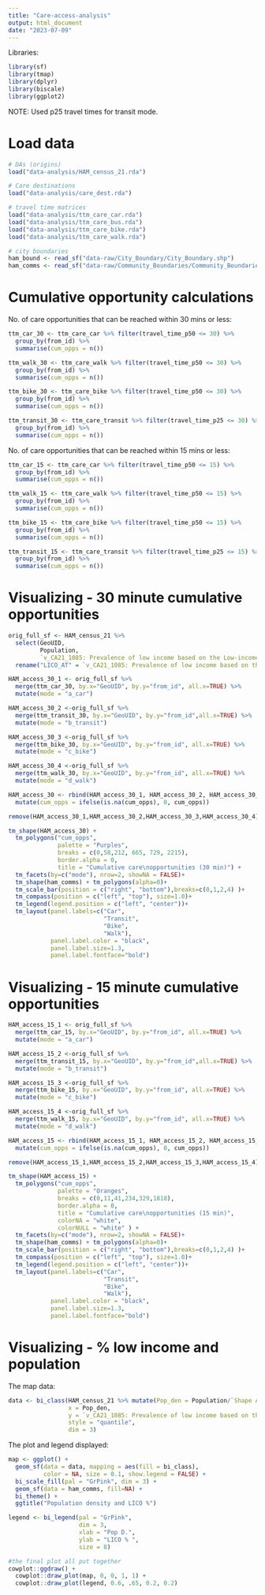 ```yaml
---
title: "Care-access-analysis"
output: html_document
date: "2023-07-09"
---
```

Libraries:
```r
library(sf)
library(tmap)
library(dplyr)
library(biscale)
library(ggplot2)
```
NOTE: Used p25 travel times for transit mode.

# Load data
```r
# DAs (origins)
load("data-analysis/HAM_census_21.rda")

# Care destinations 
load("data-analysis/care_dest.rda")

# travel time matrices
load("data-analysis/ttm_care_car.rda")
load("data-analysis/ttm_care_bus.rda")
load("data-analysis/ttm_care_bike.rda")
load("data-analysis/ttm_care_walk.rda")

# city boundaries
ham_bound <- read_sf("data-raw/City_Boundary/City_Boundary.shp")
ham_comms <- read_sf("data-raw/Community_Boundaries/Community_Boundaries.shp")
```

# Cumulative opportunity calculations
No. of care opportunities that can be reached within 30 mins or less:
```r
ttm_car_30 <- ttm_care_car %>% filter(travel_time_p50 <= 30) %>%
  group_by(from_id) %>% 
  summarise(cum_opps = n())

ttm_walk_30 <- ttm_care_walk %>% filter(travel_time_p50 <= 30) %>%
  group_by(from_id) %>% 
  summarise(cum_opps = n())

ttm_bike_30 <- ttm_care_bike %>% filter(travel_time_p50 <= 30) %>%
  group_by(from_id) %>% 
  summarise(cum_opps = n())

ttm_transit_30 <- ttm_care_transit %>% filter(travel_time_p25 <= 30) %>%
  group_by(from_id) %>% 
  summarise(cum_opps = n())
```

No. of care opportunities that can be reached within 15 mins or less:
```r
ttm_car_15 <- ttm_care_car %>% filter(travel_time_p50 <= 15) %>%
  group_by(from_id) %>% 
  summarise(cum_opps = n())

ttm_walk_15 <- ttm_care_walk %>% filter(travel_time_p50 <= 15) %>%
  group_by(from_id) %>% 
  summarise(cum_opps = n())

ttm_bike_15 <- ttm_care_bike %>% filter(travel_time_p50 <= 15) %>%
  group_by(from_id) %>% 
  summarise(cum_opps = n())

ttm_transit_15 <- ttm_care_transit %>% filter(travel_time_p25 <= 15) %>%
  group_by(from_id) %>% 
  summarise(cum_opps = n())
```

# Visualizing - 30 minute cumulative opportunities
```r
orig_full_sf <- HAM_census_21 %>% 
  select(GeoUID, 
         Population, 
         `v_CA21_1085: Prevalence of low income based on the Low-income cut-offs, after tax (LICO-AT) (%)`) %>%  #add the census variable fields that you want to pull here
  rename("LICO_AT" = `v_CA21_1085: Prevalence of low income based on the Low-income cut-offs, after tax (LICO-AT) (%)`)
```

```r
HAM_access_30_1 <- orig_full_sf %>% 
  merge(ttm_car_30, by.x="GeoUID", by.y="from_id", all.x=TRUE) %>%
  mutate(mode = "a_car") 

HAM_access_30_2 <-orig_full_sf %>% 
  merge(ttm_transit_30, by.x="GeoUID", by.y="from_id",all.x=TRUE) %>%
  mutate(mode = "b_transit") 

HAM_access_30_3 <-orig_full_sf %>% 
  merge(ttm_bike_30, by.x="GeoUID", by.y="from_id", all.x=TRUE) %>%
  mutate(mode = "c_bike")

HAM_access_30_4 <-orig_full_sf %>% 
  merge(ttm_walk_30, by.x="GeoUID", by.y="from_id", all.x=TRUE) %>%
  mutate(mode = "d_walk")

HAM_access_30 <- rbind(HAM_access_30_1, HAM_access_30_2, HAM_access_30_3, HAM_access_30_4) %>%
  mutate(cum_opps = ifelse(is.na(cum_opps), 0, cum_opps))

remove(HAM_access_30_1,HAM_access_30_2,HAM_access_30_3,HAM_access_30_4)
```

```r
tm_shape(HAM_access_30) +
  tm_polygons("cum_opps",
              palette = "Purples",
              breaks = c(0,58,212, 665, 729, 2215),
              border.alpha = 0,
              title = "Cumulative care\nopportunities (30 min)") +
  tm_facets(by=c("mode"), nrow=2, showNA = FALSE)+
  tm_shape(ham_comms) + tm_polygons(alpha=0)+
  tm_scale_bar(position = c("right", "bottom"),breaks=c(0,1,2,4) )+
  tm_compass(position = c("left", "top"), size=1.0)+
  tm_legend(legend.position = c("left", "center"))+
  tm_layout(panel.labels=c("Car",
                           "Transit",
                           "Bike",
                           "Walk"),
            panel.label.color = "black",
            panel.label.size=1.3,
            panel.label.fontface="bold")
```


# Visualizing - 15 minute cumulative opportunities
```r
HAM_access_15_1 <- orig_full_sf %>% 
  merge(ttm_car_15, by.x="GeoUID", by.y="from_id", all.x=TRUE) %>%
  mutate(mode = "a_car") 

HAM_access_15_2 <-orig_full_sf %>% 
  merge(ttm_transit_15, by.x="GeoUID", by.y="from_id",all.x=TRUE) %>%
  mutate(mode = "b_transit") 

HAM_access_15_3 <-orig_full_sf %>% 
  merge(ttm_bike_15, by.x="GeoUID", by.y="from_id", all.x=TRUE) %>%
  mutate(mode = "c_bike")

HAM_access_15_4 <-orig_full_sf %>% 
  merge(ttm_walk_15, by.x="GeoUID", by.y="from_id", all.x=TRUE) %>%
  mutate(mode = "d_walk")

HAM_access_15 <- rbind(HAM_access_15_1, HAM_access_15_2, HAM_access_15_3, HAM_access_15_4) %>%
  mutate(cum_opps = ifelse(is.na(cum_opps), 0, cum_opps))

remove(HAM_access_15_1,HAM_access_15_2,HAM_access_15_3,HAM_access_15_4)
```

```r
tm_shape(HAM_access_15) +
  tm_polygons("cum_opps",
              palette = "Oranges",
              breaks = c(0,11,41,234,329,1818),
              border.alpha = 0,
              title = "Cumulative care\nopportunities (15 min)",
              colorNA = "white", 
              colorNULL = "white" ) +
  tm_facets(by=c("mode"), nrow=2, showNA = FALSE)+
  tm_shape(ham_comms) + tm_polygons(alpha=0)+
  tm_scale_bar(position = c("right", "bottom"),breaks=c(0,1,2,4) )+
  tm_compass(position = c("left", "top"), size=1.0)+
  tm_legend(legend.position = c("left", "center"))+
  tm_layout(panel.labels=c("Car",
                           "Transit",
                           "Bike",
                           "Walk"),
            panel.label.color = "black",
            panel.label.size=1.3,
            panel.label.fontface="bold")
```
# Visualizing - % low income and population
The map data:
```r
data <- bi_class(HAM_census_21 %>% mutate(Pop_den = Population/`Shape Area`), 
                 x = Pop_den, 
                 y = `v_CA21_1085: Prevalence of low income based on the Low-income cut-offs, after tax (LICO-AT) (%)`,
                 style = "quantile", 
                 dim = 3)
```

The plot and legend displayed:
```r
map <- ggplot() +
  geom_sf(data = data, mapping = aes(fill = bi_class), 
          color = NA, size = 0.1, show.legend = FALSE) +
  bi_scale_fill(pal = "GrPink", dim = 3) +
  geom_sf(data = ham_comms, fill=NA) +
  bi_theme() +
  ggtitle("Population density and LICO %")

legend <- bi_legend(pal = "GrPink",
                    dim = 3,
                    xlab = "Pop D.",
                    ylab = "LICO % ",
                    size = 8)

#the final plot all put together
cowplot::ggdraw() +
  cowplot::draw_plot(map, 0, 0, 1, 1) +
  cowplot::draw_plot(legend, 0.6, .65, 0.2, 0.2)
```

